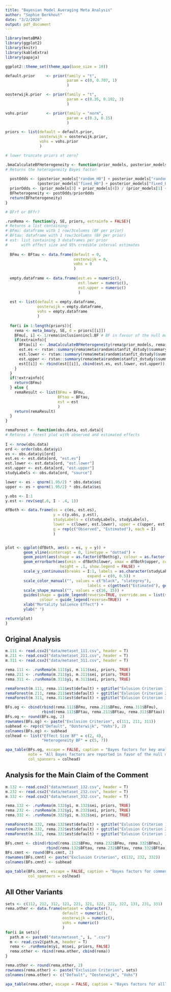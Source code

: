 ```yaml
---
title: "Bayesian Model Averaging Meta Analysis"
author: "Sophie Berkhout"
date: "3/2/2020"
output: pdf_document
---
```


```r
library(metaBMA)
library(ggplot2)
library(knitr)
library(kableExtra)
library(papaja)

ggplot2::theme_set(theme_apa(base_size = 10))
```


```r
default.prior     <- prior(family = "t",
                           param = c(0, 0.707, 1)
                           )

oosterwijk.prior  <- prior(family = "t",
                           param = c(0.35, 0.102, 3)
                           )

vohs.prior        <- prior(family = "norm",
                           param = c(0.3, 0.15)
                           )

priors <- list(default = default.prior,
               oosterwijk = oosterwijk.prior,
               vohs = vohs.prior
               )

# lower truncate priors at zero?
``` 

```r
.bmaCalculateBFHeterogeneity <- function(prior_models, posterior_models){
# Returns the heterogeneity Bayes factor
  
  postOdds <- (posterior_models["random_H0"] + posterior_models["random_H1"]) / 
              (posterior_models["fixed_H0"] + posterior_models["fixed_H1"])
  priorOdds <- (prior_models[3] + prior_models[4]) / (prior_models[1] + prior_models[2])
  BFheterogeneity <- postOdds/priorOdds
  return(BFheterogeneity)
}

# BFrf or BFfr?
```

```r
.runRema <- function(y, SE, priors, extrainfo = FALSE){
# Returns a list containing:
# BFmu: dataframe with 1 row/3columns (BF per prior)
# BFtau: dataframe with 1 row/3columns (BF per prior)
# est: list containing 3 dataframes per prior 
#      with effect size and 95% credible interval estimates
  
  BFmu <- BFtau <- data.frame(default = 0,
                              oosterwijk = 0,
                              vohs = 0
                              )
  
  empty.dataframe <- data.frame(est.es = numeric(), 
                                est.lower = numeric(),
                                est.upper = numeric()
                                )
  
  est <- list(default = empty.dataframe,
              oosterwijk = empty.dataframe,
              vohs = empty.dataframe
              )
  
  for(i in 1:length(priors)){
    rema <- meta_bma(y, SE, d = priors[[i]])
    BFmu[, i] <- 1/rema$inclusion$incl.BF # BF in favour of the null model
    if(extrainfo){
      BFtau[i] <- .bmaCalculateBFHeterogeneity(rema$prior_models, rema$posterior_models)
      est.es <- rstan::summary(rema$meta$random$stanfit_dstudy)$summary[3:(length(y) + 2), "mean"]
      est.lower <- rstan::summary(rema$meta$random$stanfit_dstudy)$summary[3:(length(y) + 2), "2.5%"]
      est.upper <- rstan::summary(rema$meta$random$stanfit_dstudy)$summary[3:(length(y) + 2), "97.5%"]
      est[[i]] <- rbind(est[[i]], cbind(est.es, est.lower, est.upper))
    }
  }
  if(!extrainfo){
    return(BFmu)
  } else {
    remaResult <- list(BFmu = BFmu,
                       BFtau = BFtau,
                       est = est
                       )
    return(remaResult)
  }
}
``` 

```r
remaForest <- function(obs.data, est.data){
# Returns a forest plot with observed and estimated effects
  
I <- nrow(obs.data)
ord <- order(obs.data$yi)
es <- obs.data$yi[ord]
est.es <- est.data[ord, "est.es"]
est.lower <- est.data[ord, "est.lower"]
est.upper <- est.data[ord, "est.upper"]
studyLabels <- obs.data[ord, "source"]  

lower <- es - qnorm(1.95/2) * obs.data$sei 
upper <- es + qnorm(1.95/2) * obs.data$sei

y.obs <- I:1
y.est <- rev(seq(.6, I - .4, 1))

dfBoth <- data.frame(es = c(es, est.es),
                     y = c(y.obs, y.est),
                     studyLabels = c(studyLabels, studyLabels),
                     lower = c(lower, est.lower), upper = c(upper, est.upper),
                     g = rep(c("Observed", "Estimated"), each = I)
                     )


plot <- ggplot(dfBoth, aes(x = es, y = y)) +
        geom_vline(xintercept = 0, linetype = "dotted") +
        geom_point(aes(shape = as.factor(dfBoth$g), colour = as.factor(dfBoth$g))) +
        geom_errorbarh(aes(xmin = dfBoth$lower, xmax = dfBoth$upper, colour = as.factor(dfBoth$g)),
                        height = .1, show.legend = FALSE) +
        scale_y_continuous(breaks = I:1, labels = as.character(studyLabels),
                                    expand = c(0, 0.5)) +
        scale_color_manual("", values = c("black", "slategrey"), 
                                    labels = c(gettext("Estimated"), gettext("Observed"))) +
        scale_shape_manual("", values = c(16, 15)) +
        guides(shape = guide_legend(reverse=TRUE, override.aes = list(size=3)), 
               colour = guide_legend(reverse=TRUE))  +
        xlab("Mortality Salience Effect") +
        ylab(" ")

return(plot)
}
```

## Original Analysis
```r
m.111 <- read.csv2("data/metaset_111.csv", header = T)
m.211 <- read.csv2("data/metaset_211.csv", header = T)
m.311 <- read.csv2("data/metaset_311.csv", header = T)

rema.111 <- .runRema(m.111$yi, m.111$sei, priors, TRUE)
rema.211 <- .runRema(m.211$yi, m.211$sei, priors, TRUE)
rema.311 <- .runRema(m.311$yi, m.311$sei, priors, TRUE)

remaForest(m.111, rema.111$est$default) + ggtitle("Exlusion Criterion 111")
remaForest(m.211, rema.211$est$default) + ggtitle("Exlusion Criterion 211")
remaForest(m.311, rema.311$est$default) + ggtitle("Exlusion Criterion 311")
```

```r
BFs.og <- cbind(rbind(rema.111$BFmu, rema.211$BFmu, rema.311$BFmu),
                rbind(rema.111$BFtau, rema.211$BFtau, rema.311$BFtau))
BFs.og <- round(BFs.og, 2)
rownames(BFs.og) <- paste("Exclusion Criterion", c(111, 211, 311))
subhead <- rep(c("Default", "Oosterwijk", "Vohs"), 2)
colnames(BFs.og) <- subhead
colhead <- list("Effect Size BF" = c(2, 4),
                "Heterogeneity BF" = c(5, 7))

apa_table(BFs.og, escape = FALSE, caption = "Bayes factors for key analyses.", 
          note = "All Bayes factors are reported in favor of the null model.",
          col_spanners = colhead)
```

## Analysis for the Main Claim of the Comment
```r
m.132 <- read.csv2("data/metaset_132.csv", header = T)
m.232 <- read.csv2("data/metaset_232.csv", header = T)
m.332 <- read.csv2("data/metaset_332.csv", header = T)

rema.132 <- .runRema(m.132$yi, m.132$sei, priors, TRUE)
rema.232 <- .runRema(m.232$yi, m.232$sei, priors, TRUE)
rema.332 <- .runRema(m.332$yi, m.332$sei, priors, TRUE)

remaForest(m.132, rema.132$est$default) + ggtitle("Exlusion Criterion 132")
remaForest(m.232, rema.232$est$default) + ggtitle("Exlusion Criterion 232")
remaForest(m.332, rema.332$est$default) + ggtitle("Exlusion Criterion 332")
```

```r
BFs.cmnt <- cbind(rbind(rema.132$BFmu, rema.232$BFmu, rema.332$BFmu),
                  rbind(rema.132$BFtau, rema.232$BFtau, rema.332$BFtau))
BFs.cmnt <- round(BFs.cmnt, 2)
rownames(BFs.cmnt) <- paste("Exclusion Criterion", c(132, 232, 332))
colnames(BFs.cmnt) <- subhead

apa_table(BFs.cmnt, escape = FALSE, caption = "Bayes factors for comment analyses.", 
          col_spanners = colhead)
```

## All Other Variants
```r
sets <- c(112, 212, 312, 121, 221, 321, 122, 222, 322, 131, 231, 331)
rema.other <- data.frame(metaset = character(),
                         default = numeric(),
                         oosterwijk = numeric(),
                         vohs = numeric()
                         )
for(i in sets){
  path.m <- paste0("data/metaset_", i, ".csv")
  m <- read.csv2(path.m, header = T)
  rema <- .runRema(m$yi, m$sei, priors, FALSE)
  rema.other <- rbind(rema.other, cbind(rema))
}
```

```r
rema.other <- round(rema.other, 2)
rownames(rema.other) <- paste("Exclusion Criterion", sets)
colnames(rema.other) <- c("Default", "Oosterwijk", "Vohs")

apa_table(rema.other, escape = FALSE, caption = "Bayes factors for alll other analyses.")
```